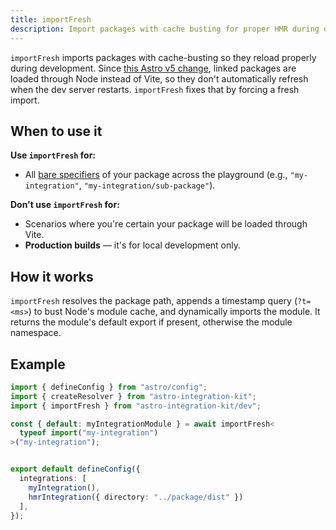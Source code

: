 ```yaml
---
title: importFresh
description: Import packages with cache busting for proper HMR during development.
---
```



`importFresh` imports packages with cache-busting so they reload properly during development. Since [this Astro v5 change](https://github.com/withastro/astro/pull/11819), linked packages are loaded through Node instead of Vite, so they don't automatically refresh when the dev server restarts. `importFresh` fixes that by forcing a fresh import.

## When to use it

**Use `importFresh` for:**
- All [bare specifiers](https://developer.mozilla.org/en-US/docs/Web/JavaScript/Reference/Statements/import) of your package across the playground (e.g., `"my-integration"`, `"my-integration/sub-package"`).

**Don't use `importFresh` for:**
- Scenarios where you're certain your package will be loaded through Vite.
- **Production builds** — it's for local development only.

## How it works

`importFresh` resolves the package path, appends a timestamp query (`?t=<ms>`) to bust Node's module cache, and dynamically imports the module. It returns the module's default export if present, otherwise the module namespace.

## Example

```ts title="playground/astro.config.mjs"
import { defineConfig } from "astro/config";
import { createResolver } from "astro-integration-kit";
import { importFresh } from "astro-integration-kit/dev";

const { default: myIntegrationModule } = await importFresh<
  typeof import("my-integration")
>("my-integration");


export default defineConfig({
  integrations: [
    myIntegration(),
    hmrIntegration({ directory: "../package/dist" })
  ],
});
```

